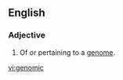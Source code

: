 ==English==

===Adjective===
{{en-adj|-}}

# {{genetics}} Of or pertaining to a [[genome]].

[[vi:genomic]]